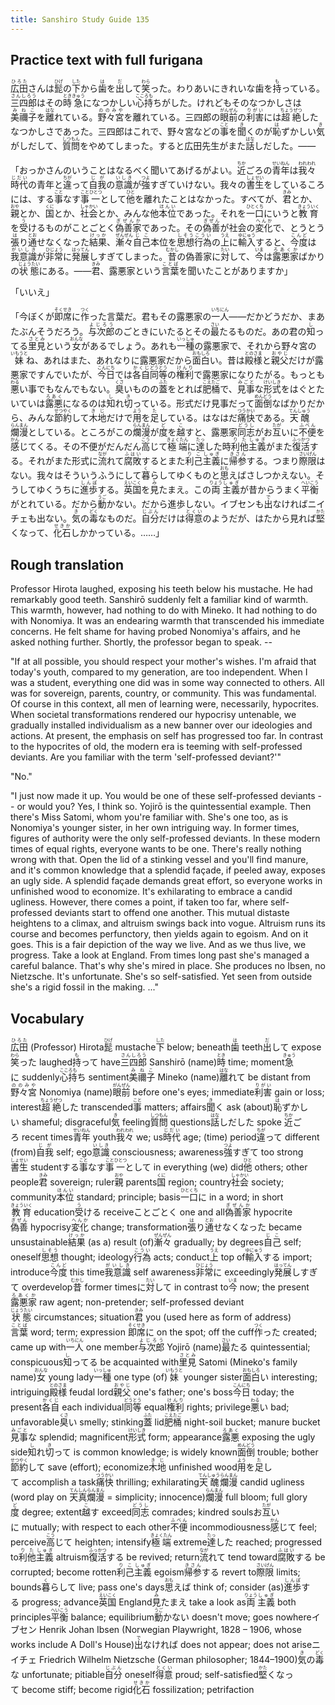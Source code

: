 ```yaml
---
title: Sanshiro Study Guide 135
---
```


## Practice text with full furigana

<p>
<ruby><rb>広田</rb><rt>ひろた</rt></ruby>さんは<ruby><rb>髭</rb><rt>ひげ</rt></ruby>の<ruby><rb>下</rb><rt>した</rt></ruby>から<ruby><rb>歯</rb><rt>は</rt></ruby>を<ruby><rb>出</rb><rt>だ</rt></ruby>して<ruby><rb>笑</rb><rt>わら</rt></ruby>った。わりあいにきれいな歯を<ruby><rb>持</rb><rt>も</rt></ruby>っている。<ruby><rb>三四郎</rb><rt>さんしろう</rt></ruby>はその<ruby><rb>時</rb><rt>とき</rt></ruby><ruby><rb>急</rb><rt>きゅう</rt></ruby>になつかしい<ruby><rb>心持</rb><rt>こころも</rt></ruby>ちがした。けれどもそのなつかしさは<ruby><rb>美禰子</rb><rt>みねこ</rt></ruby>を<ruby><rb>離</rb><rt>はな</rt></ruby>れている。<ruby><rb>野々宮</rb><rt>ののみや</rt></ruby>を離れている。三四郎の<ruby><rb>眼前</rb><rt>がんぜん</rt></ruby>の<ruby><rb>利害</rb><rt>りがい</rt></ruby>には<ruby><rb>超絶</rb><rt>ちょうぜつ</rt></ruby>したなつかしさであった。三四郎はこれで、野々宮などの<ruby><rb>事</rb><rt>こと</rt></ruby>を<ruby><rb>聞</rb><rt>き</rt></ruby>くのが<ruby><rb>恥</rb><rt>は</rt></ruby>ずかしい<ruby><rb>気</rb><rt>き</rt></ruby>がしだして、<ruby><rb>質問</rb><rt>しつもん</rt></ruby>をやめてしまった。すると広田先生がまた<ruby><rb>話</rb><rt>はな</rt></ruby>しだした。――
</p>

<p>
「おっかさんのいうことはなるべく聞いてあげるがよい。<ruby><rb>近</rb><rt>ちか</rt></ruby>ごろの<ruby><rb>青年</rb><rt>せいねん</rt></ruby>は<ruby><rb>我々</rb><rt>われわれ</rt></ruby><ruby><rb>時代</rb><rt>じだい</rt></ruby>の青年と<ruby><rb>違</rb><rt>ちが</rt></ruby>って<ruby><rb>自我</rb><rt>じが</rt></ruby>の<ruby><rb>意識</rb><rt>いしき</rt></ruby>が<ruby><rb>強</rb><rt>つよ</rt></ruby>すぎていけない。我々の<ruby><rb>書生</rb><rt>しょせい</rt></ruby>をしているころには、する<ruby><rb>事</rb><rt>こと</rt></ruby>なす<ruby><rb>事</rb><rt>こと</rt></ruby><ruby><rb>一</rb><rt>ひとつ</rt></ruby>として<ruby><rb>他</rb><rt>ひと</rt></ruby>を離れたことはなかった。すべてが、<ruby><rb>君</rb><rt>きみ</rt></ruby>とか、<ruby><rb>親</rb><rt>おや</rt></ruby>とか、<ruby><rb>国</rb><rt>くに</rt></ruby>とか、<ruby><rb>社会</rb><rt>しゃかい</rt></ruby>とか、みんな他<ruby><rb>本位</rb><rt>ほんい</rt></ruby>であった。それを<ruby><rb>一口</rb><rt>ひとくち</rt></ruby>にいうと<ruby><rb>教育</rb><rt>きょういく</rt></ruby>を<ruby><rb>受</rb><rt>う</rt></ruby>けるものがことごとく<ruby><rb>偽善家</rb><rt>ぎぜんか</rt></ruby>であった。その<ruby><rb>偽善</rb><rt>ぎぜん</rt></ruby>が社会の<ruby><rb>変化</rb><rt>へんか</rt></ruby>で、とうとう<ruby><rb>張</rb><rt>は</rt></ruby>り<ruby><rb>通</rb><rt>とお</rt></ruby>せなくなった<ruby><rb>結果</rb><rt>けっか</rt></ruby>、<ruby><rb>漸々</rb><rt>ぜんぜん</rt></ruby><ruby><rb>自己</rb><rt>じこ</rt></ruby>本位を<ruby><rb>思想</rb><rt>しそう</rt></ruby><ruby><rb>行為</rb><rt>こうい</rt></ruby>の<ruby><rb>上</rb><rt>うえ</rt></ruby>に<ruby><rb>輸入</rb><rt>ゆにゅう</rt></ruby>すると、<ruby><rb>今度</rb><rt>こんど</rt></ruby>は<ruby><rb>我意識</rb><rt>がいしき</rt></ruby>が<ruby><rb>非常</rb><rt>ひじょう</rt></ruby>に<ruby><rb>発展</rb><rt>はってん</rt></ruby>しすぎてしまった。<ruby><rb>昔</rb><rt>むかし</rt></ruby>の偽善家に<ruby><rb>対</rb><rt>たい</rt></ruby>して、<ruby><rb>今</rb><rt>いま</rt></ruby>は<ruby><rb>露悪家</rb><rt>ろあくか</rt></ruby>ばかりの<ruby><rb>状態</rb><rt>じょうたい</rt></ruby>にある。――<ruby><rb>君</rb><rt>きみ</rt></ruby>、露悪家という<ruby><rb>言葉</rb><rt>ことば</rt></ruby>を聞いたことがありますか」
</p>

「いいえ」

<p>
「今ぼくが<ruby><rb>即席</rb><rt>そくせき</rt></ruby>に<ruby><rb>作</rb><rt>つく</rt></ruby>った言葉だ。君もその露悪家の<ruby><rb>一人</rb><rt>いちにん</rt></ruby>――だかどうだか、まあたぶんそうだろう。<ruby><rb>与次郎</rb><rt>よじろう</rt></ruby>のごときにいたるとその<ruby><rb>最</rb><rt>さい</rt></ruby>たるものだ。あの君の<ruby><rb>知</rb><rt>し</rt></ruby>ってる<ruby><rb>里見</rb><rt>さとみ</rt></ruby>という<ruby><rb>女</rb><rt>おんな</rt></ruby>があるでしょう。あれも<ruby><rb>一種</rb><rt>いっしゅ</rt></ruby>の露悪家で、それから野々宮の<ruby><rb>妹</rb><rt>いもうと</rt></ruby>ね、あれはまた、あれなりに露悪家だから<ruby><rb>面白</rb><rt>おもしろ</rt></ruby>い。昔は<ruby><rb>殿様</rb><rt>とのさま</rt></ruby>と<ruby><rb>親父</rb><rt>おやじ</rt></ruby>だけが露悪家ですんでいたが、<ruby><rb>今日</rb><rt>こんにち</rt></ruby>では<ruby><rb>各自</rb><rt>かくじ</rt></ruby><ruby><rb>同等</rb><rt>どうとう</rt></ruby>の<ruby><rb>権利</rb><rt>けんり</rt></ruby>で露悪家になりたがる。もっとも<ruby><rb>悪</rb><rt>わる</rt></ruby>い事でもなんでもない。<ruby><rb>臭</rb><rt>くさ</rt></ruby>いものの<ruby><rb>蓋</rb><rt>ふた</rt></ruby>をとれば<ruby><rb>肥桶</rb><rt>こえたご</rt></ruby>で、<ruby><rb>見事</rb><rt>みごと</rt></ruby>な<ruby><rb>形式</rb><rt>けいしき</rt></ruby>をはぐとたいていは<ruby><rb>露悪</rb><rt>ろあく</rt></ruby>になるのは<ruby><rb>知</rb><rt>し</rt></ruby>れ<ruby><rb>切</rb><rt>き</rt></ruby>っている。形式だけ見事だって<ruby><rb>面倒</rb><rt>めんどう</rt></ruby>なばかりだから、みんな<ruby><rb>節約</rb><rt>せつやく</rt></ruby>して<ruby><rb>木地</rb><rt>きじ</rt></ruby>だけで<ruby><rb>用</rb><rt>よう</rt></ruby>を<ruby><rb>足</rb><rt>た</rt></ruby>している。はなはだ<ruby><rb>痛快</rb><rt>つうかい</rt></ruby>である。<ruby><rb>天醜</rb><rt>てんしゅう</rt></ruby><ruby><rb>爛漫</rb><rt>らんまん</rt></ruby>としている。ところがこの<ruby><rb>爛漫</rb><rt>らんまん</rt></ruby>が<ruby><rb>度</rb><rt>ど</rt></ruby>を<ruby><rb>越</rb><rt>こ</rt></ruby>すと、露悪家<ruby><rb>同志</rb><rt>どうし</rt></ruby>がお<ruby><rb>互</rb><rt>たが</rt></ruby>いに<ruby><rb>不便</rb><rt>ふべん</rt></ruby>を<ruby><rb>感</rb><rt>かん</rt></ruby>じてくる。その不便がだんだん<ruby><rb>高</rb><rt>こう</rt></ruby>じて<ruby><rb>極端</rb><rt>きょくたん</rt></ruby>に<ruby><rb>達</rb><rt>たっ</rt></ruby>した時<ruby><rb>利他</rb><rt>りた</rt></ruby><ruby><rb>主義</rb><rt>しゅぎ</rt></ruby>がまた<ruby><rb>復活</rb><rt>ふっかつ</rt></ruby>する。それがまた形式に<ruby><rb>流</rb><rt>なが</rt></ruby>れて<ruby><rb>腐敗</rb><rt>ふはい</rt></ruby>するとまた<ruby><rb>利己</rb><rt>りこ</rt></ruby><ruby><rb>主義</rb><rt>しゅぎ</rt></ruby>に<ruby><rb>帰参</rb><rt>きさん</rt></ruby>する。つまり<ruby><rb>際限</rb><rt>さいげん</rt></ruby>はない。我々はそういうふうにして<ruby><rb>暮</rb><rt>く</rt></ruby>らしてゆくものと<ruby><rb>思</rb><rt>おも</rt></ruby>えばさしつかえない。そうしてゆくうちに<ruby><rb>進歩</rb><rt>しんぽ</rt></ruby>する。<ruby><rb>英国</rb><rt>えいこく</rt></ruby>を<ruby><rb>見</rb><rt>み</rt></ruby>たまえ。この<ruby><rb>両</rb><rt>りょう</rt></ruby><ruby><rb>主義</rb><rt>しゅぎ</rt></ruby>が昔からうまく<ruby><rb>平衡</rb><rt>へいこう</rt></ruby>がとれている。だから<ruby><rb>動</rb><rt>うご</rt></ruby>かない。だから進歩しない。イブセンも<ruby><rb>出</rb><rt>で</rt></ruby>なければニイチェも出ない。<ruby><rb>気</rb><rt>き</rt></ruby>の<ruby><rb>毒</rb><rt>どく</rt></ruby>なものだ。<ruby><rb>自分</rb><rt>じぶん</rt></ruby>だけは<ruby><rb>得意</rb><rt>とくい</rt></ruby>のようだが、はたから見れば<ruby><rb>堅</rb><rt>かた</rt></ruby>くなって、<ruby><rb>化石</rb><rt>せきか</rt></ruby>しかかっている。……」
</p>


## Rough translation

Professor Hirota laughed, exposing his teeth below his mustache. He had remarkably good teeth. Sanshirō suddenly felt a familiar kind of warmth. This warmth, however, had nothing to do with Mineko. It had nothing to do with Nonomiya. It was an endearing warmth that transcended his immediate concerns. He felt shame for having probed Nonomiya's affairs, and he asked nothing further. Shortly, the professor began to speak. -- 

"If at all possible, you should respect your mother's wishes. I'm afraid that today's youth, compared to my generation, are too independent. When I was a student, everything one did was in some way connected to others. All was for sovereign, parents, country, or community. This was fundamental. Of course in this context, all men of learning were, necessarily, hypocrites. When societal transformations rendered our hypocrisy untenable, we gradually installed individualism as a new banner over our ideologies and actions. At present, the emphasis on self has progressed too far. In contrast to the hypocrites of old, the modern era is teeming with self-professed deviants. Are you familiar with the term 'self-professed deviant?'"

"No."

"I just now made it up. You would be one of these self-professed deviants -- or would you? Yes, I think so. Yojirō is the quintessential example. Then there's Miss Satomi, whom you're familiar with. She's one too, as is Nonomiya's younger sister, in her own intriguing way. In former times, figures of authority were the only self-professed deviants. In these modern times of equal rights, everyone wants to be one. There's really nothing wrong with that. Open the lid of a stinking vessel and you'll find manure, and it's common knowledge that a splendid façade, if peeled away, exposes an ugly side. A splendid façade demands great effort, so everyone works in unfinished wood to economize. It's exhilarating to embrace a candid ugliness. However, there comes a point, if taken too far, where self-professed deviants start to offend one another. This mutual distaste heightens to a climax, and altruism swings back into vogue. Altruism runs its course and becomes perfunctory, then yields again to egoism. And on it goes. This is a fair depiction of the way we live. And as we thus live, we progress. Take a look at England. From times long past she's managed a careful balance. That's why she's mired in place. She produces no Ibsen, no Nietzsche. It's unfortunate. She's so self-satisfied. Yet seen from outside she's a rigid fossil in the making. ..."   


## Vocabulary

<p>
<span class="vocabstudy"><ruby><rb>広田</rb><rt>ひろた</rt></ruby>&nbsp;(Professor) Hirota</span><span class="vocabstudy"><ruby><rb>髭</rb><rt>ひげ</rt></ruby>&nbsp;mustache</span><span class="vocabstudy"><ruby><rb>下</rb><rt>した</rt></ruby>&nbsp;below; beneath</span><span class="vocabstudy"><ruby><rb>歯</rb><rt>は</rt></ruby>&nbsp;teeth</span><span class="vocabstudy"><ruby><rb>出</rb><rt>だ</rt></ruby>して&nbsp;expose</span><span class="vocabstudy"><ruby><rb>笑</rb><rt>わら</rt></ruby>った&nbsp;laughed</span><span class="vocabstudy"><ruby><rb>持</rb><rt>も</rt></ruby>って&nbsp;have</span><span class="vocabstudy"><ruby><rb>三四郎</rb><rt>さんしろう</rt></ruby>&nbsp;Sanshirō (name)</span><span class="vocabstudy"><ruby><rb>時</rb><rt>とき</rt></ruby>&nbsp;time; moment</span><span class="vocabstudy"><ruby><rb>急</rb><rt>きゅう</rt></ruby>に&nbsp;suddenly</span><span class="vocabstudy"><ruby><rb>心持</rb><rt>こころも</rt></ruby>ち&nbsp;sentiment</span><span class="vocabstudy"><ruby><rb>美禰子</rb><rt>みねこ</rt></ruby>&nbsp;Mineko (name)</span><span class="vocabstudy"><ruby><rb>離</rb><rt>はな</rt></ruby>れて&nbsp;be distant from</span><span class="vocabstudy"><ruby><rb>野々宮</rb><rt>ののみや</rt></ruby>&nbsp;Nonomiya (name)</span><span class="vocabstudy"><ruby><rb>眼前</rb><rt>がんぜん</rt></ruby>&nbsp;before one's eyes; immediate</span><span class="vocabstudy"><ruby><rb>利害</rb><rt>りがい</rt></ruby>&nbsp;gain or loss; interest</span><span class="vocabstudy"><ruby><rb>超絶</rb><rt>ちょうぜつ</rt></ruby>した&nbsp;transcended</span><span class="vocabstudy"><ruby><rb>事</rb><rt>こと</rt></ruby>&nbsp;matters; affairs</span><span class="vocabstudy"><ruby><rb>聞</rb><rt>き</rt></ruby>く&nbsp;ask (about)</span><span class="vocabstudy"><ruby><rb>恥</rb><rt>は</rt></ruby>ずかしい&nbsp;shameful; disgraceful</span><span class="vocabstudy"><ruby><rb>気</rb><rt>き</rt></ruby>&nbsp;feeling</span><span class="vocabstudy"><ruby><rb>質問</rb><rt>しつもん</rt></ruby>&nbsp;questions</span><span class="vocabstudy"><ruby><rb>話</rb><rt>はな</rt></ruby>しだした&nbsp;spoke</span>
<span class="vocabstudy"><ruby><rb>近</rb><rt>ちか</rt></ruby>ごろ&nbsp;recent times</span><span class="vocabstudy"><ruby><rb>青年</rb><rt>せいねん</rt></ruby>&nbsp;youth</span><span class="vocabstudy"><ruby><rb>我々</rb><rt>われわれ</rt></ruby>&nbsp;we; us</span><span class="vocabstudy"><ruby><rb>時代</rb><rt>じだい</rt></ruby>&nbsp;age; (time) period</span><span class="vocabstudy"><ruby><rb>違</rb><rt>ちが</rt></ruby>って&nbsp;different (from)</span><span class="vocabstudy"><ruby><rb>自我</rb><rt>じが</rt></ruby>&nbsp;self; ego</span><span class="vocabstudy"><ruby><rb>意識</rb><rt>いしき</rt></ruby>&nbsp;consciousness; awareness</span><span class="vocabstudy"><ruby><rb>強</rb><rt>つよ</rt></ruby>すぎて&nbsp;too strong</span><span class="vocabstudy"><ruby><rb>書生</rb><rt>しょせい</rt></ruby>&nbsp;student</span><span class="vocabstudy">する<ruby><rb>事</rb><rt>こと</rt></ruby>なす<ruby><rb>事</rb><rt>こと</rt></ruby><ruby><rb>一</rb><rt>ひとつ</rt></ruby>として&nbsp;in everything (we) did</span><span class="vocabstudy"><ruby><rb>他</rb><rt>ひと</rt></ruby>&nbsp;others; other people</span><span class="vocabstudy"><ruby><rb>君</rb><rt>きみ</rt></ruby>&nbsp;sovereign; ruler</span><span class="vocabstudy"><ruby><rb>親</rb><rt>おや</rt></ruby>&nbsp;parents</span><span class="vocabstudy"><ruby><rb>国</rb><rt>くに</rt></ruby>&nbsp;region; country</span><span class="vocabstudy"><ruby><rb>社会</rb><rt>しゃかい</rt></ruby>&nbsp;society; community</span><span class="vocabstudy"><ruby><rb>本位</rb><rt>ほんい</rt></ruby>&nbsp;standard; principle; basis</span><span class="vocabstudy"><ruby><rb>一口</rb><rt>ひとくち</rt></ruby>に&nbsp;in a word; in short</span><span class="vocabstudy"><ruby><rb>教育</rb><rt>きょういく</rt></ruby>&nbsp;education</span><span class="vocabstudy"><ruby><rb>受</rb><rt>う</rt></ruby>ける&nbsp;receive</span><span class="vocabstudy">ことごとく&nbsp;one and all</span><span class="vocabstudy"><ruby><rb>偽善家</rb><rt>ぎぜんか</rt></ruby>&nbsp;hypocrite</span><span class="vocabstudy"><ruby><rb>偽善</rb><rt>ぎぜん</rt></ruby>&nbsp;hypocrisy</span><span class="vocabstudy"><ruby><rb>変化</rb><rt>へんか</rt></ruby>&nbsp;change; transformation</span><span class="vocabstudy"><ruby><rb>張</rb><rt>は</rt></ruby>り<ruby><rb>通</rb><rt>とお</rt></ruby>せなくなった&nbsp;became unsustainable</span><span class="vocabstudy"><ruby><rb>結果</rb><rt>けっか</rt></ruby>&nbsp;(as a) result (of)</span><span class="vocabstudy"><ruby><rb>漸々</rb><rt>ぜんぜん</rt></ruby>&nbsp;gradually; by degrees</span><span class="vocabstudy"><ruby><rb>自己</rb><rt>じこ</rt></ruby>&nbsp;self; oneself</span><span class="vocabstudy"><ruby><rb>思想</rb><rt>しそう</rt></ruby>&nbsp;thought; ideology</span><span class="vocabstudy"><ruby><rb>行為</rb><rt>こうい</rt></ruby>&nbsp;acts; conduct</span><span class="vocabstudy"><ruby><rb>上</rb><rt>うえ</rt></ruby>&nbsp;top of</span><span class="vocabstudy"><ruby><rb>輸入</rb><rt>ゆにゅう</rt></ruby>する&nbsp;import; introduce</span><span class="vocabstudy"><ruby><rb>今度</rb><rt>こんど</rt></ruby>&nbsp;this time</span><span class="vocabstudy"><ruby><rb>我意識</rb><rt>がいしき</rt></ruby>&nbsp;self awareness</span><span class="vocabstudy"><ruby><rb>非常</rb><rt>ひじょう</rt></ruby>に&nbsp;exceedingly</span><span class="vocabstudy"><ruby><rb>発展</rb><rt>はってん</rt></ruby>しすぎて&nbsp;overdevelop</span><span class="vocabstudy"><ruby><rb>昔</rb><rt>むかし</rt></ruby>&nbsp;former times</span><span class="vocabstudy">に<ruby><rb>対</rb><rt>たい</rt></ruby>して&nbsp;in contrast to</span><span class="vocabstudy"><ruby><rb>今</rb><rt>いま</rt></ruby>&nbsp;now; the present</span><span class="vocabstudy"><ruby><rb>露悪家</rb><rt>ろあくか</rt></ruby>&nbsp;raw agent; non-pretender; self-professed deviant</span><span class="vocabstudy"><ruby><rb>状態</rb><rt>じょうたい</rt></ruby>&nbsp;circumstances; situation</span><span class="vocabstudy"><ruby><rb>君</rb><rt>きみ</rt></ruby>&nbsp;you (used here as form of address)</span><span class="vocabstudy"><ruby><rb>言葉</rb><rt>ことば</rt></ruby>&nbsp;word; term; expression</span>
<span class="vocabstudy"><ruby><rb>即席</rb><rt>そくせき</rt></ruby>に&nbsp;on the spot; off the cuff</span><span class="vocabstudy"><ruby><rb>作</rb><rt>つく</rt></ruby>った&nbsp;created; came up with</span><span class="vocabstudy"><ruby><rb>一人</rb><rt>いちにん</rt></ruby>&nbsp;one member</span><span class="vocabstudy"><ruby><rb>与次郎</rb><rt>よじろう</rt></ruby>&nbsp;Yojirō (name)</span><span class="vocabstudy"><ruby><rb>最</rb><rt>さい</rt></ruby>たる&nbsp;quintessential; conspicuous</span><span class="vocabstudy"><ruby><rb>知</rb><rt>し</rt></ruby>ってる&nbsp;be acquainted with</span><span class="vocabstudy"><ruby><rb>里見</rb><rt>さとみ</rt></ruby>&nbsp;Satomi (Mineko's family name)</span><span class="vocabstudy"><ruby><rb>女</rb><rt>おんな</rt></ruby>&nbsp;young lady</span><span class="vocabstudy"><ruby><rb>一種</rb><rt>いっしゅ</rt></ruby>&nbsp;one type (of)</span><span class="vocabstudy"><ruby><rb>妹</rb><rt>いもうと</rt></ruby>&nbsp;younger sister</span><span class="vocabstudy"><ruby><rb>面白</rb><rt>おもしろ</rt></ruby>い&nbsp;interesting; intriguing</span><span class="vocabstudy"><ruby><rb>殿様</rb><rt>とのさま</rt></ruby>&nbsp;feudal lord</span><span class="vocabstudy"><ruby><rb>親父</rb><rt>おやじ</rt></ruby>&nbsp;one's father; one's boss</span><span class="vocabstudy"><ruby><rb>今日</rb><rt>こんにち</rt></ruby>&nbsp;today; the present</span><span class="vocabstudy"><ruby><rb>各自</rb><rt>かくじ</rt></ruby>&nbsp;each individual</span><span class="vocabstudy"><ruby><rb>同等</rb><rt>どうとう</rt></ruby>&nbsp;equal</span><span class="vocabstudy"><ruby><rb>権利</rb><rt>けんり</rt></ruby>&nbsp;rights; privilege</span><span class="vocabstudy"><ruby><rb>悪</rb><rt>わる</rt></ruby>い&nbsp;bad; unfavorable</span><span class="vocabstudy"><ruby><rb>臭</rb><rt>くさ</rt></ruby>い&nbsp;smelly; stinking</span><span class="vocabstudy"><ruby><rb>蓋</rb><rt>ふた</rt></ruby>&nbsp;lid</span><span class="vocabstudy"><ruby><rb>肥桶</rb><rt>こえたご</rt></ruby>&nbsp;night-soil bucket; manure bucket</span><span class="vocabstudy"><ruby><rb>見事</rb><rt>みごと</rt></ruby>な&nbsp;splendid; magnificent</span><span class="vocabstudy"><ruby><rb>形式</rb><rt>けいしき</rt></ruby>&nbsp;form; appearance</span><span class="vocabstudy"><ruby><rb>露悪</rb><rt>ろあく</rt></ruby>&nbsp;exposing the ugly side</span><span class="vocabstudy"><ruby><rb>知</rb><rt>し</rt></ruby>れ<ruby><rb>切</rb><rt>き</rt></ruby>って&nbsp;is common knowledge; is widely known</span><span class="vocabstudy"><ruby><rb>面倒</rb><rt>めんどう</rt></ruby>&nbsp;trouble; bother</span><span class="vocabstudy"><ruby><rb>節約</rb><rt>せつやく</rt></ruby>して&nbsp;save (effort); economize</span><span class="vocabstudy"><ruby><rb>木地</rb><rt>きじ</rt></ruby>&nbsp;unfinished wood</span><span class="vocabstudy"><ruby><rb>用</rb><rt>よう</rt></ruby>を<ruby><rb>足</rb><rt>た</rt></ruby>して&nbsp;accomplish a task</span><span class="vocabstudy"><ruby><rb>痛快</rb><rt>つうかい</rt></ruby>&nbsp;thrilling; exhilarating</span><span class="vocabstudy"><ruby><rb>天醜</rb><rt>てんしゅう</rt></ruby><ruby><rb>爛漫</rb><rt>らんまん</rt></ruby>&nbsp;candid ugliness (word play on <ruby><rb>天真</rb><rt>てんしん</rt></ruby><ruby><rb>爛漫</rb><rt>らんまん</rt></ruby> = simplicity; innocence)</span><span class="vocabstudy"><ruby><rb>爛漫</rb><rt>らんまん</rt></ruby>&nbsp;full bloom; full glory</span><span class="vocabstudy"><ruby><rb>度</rb><rt>ど</rt></ruby>&nbsp;degree; extent</span><span class="vocabstudy"><ruby><rb>越</rb><rt>こ</rt></ruby>す&nbsp;exceed</span><span class="vocabstudy"><ruby><rb>同志</rb><rt>どうし</rt></ruby>&nbsp;comrades; kindred souls</span><span class="vocabstudy">お<ruby><rb>互</rb><rt>たが</rt></ruby>いに&nbsp;mutually; with respect to each other</span><span class="vocabstudy"><ruby><rb>不便</rb><rt>ふべん</rt></ruby>&nbsp;incommodiousness</span><span class="vocabstudy"><ruby><rb>感</rb><rt>かん</rt></ruby>じて&nbsp;feel; perceive</span><span class="vocabstudy"><ruby><rb>高</rb><rt>こう</rt></ruby>じて&nbsp;heighten; intensify</span><span class="vocabstudy"><ruby><rb>極端</rb><rt>きょくたん</rt></ruby>&nbsp;extreme</span><span class="vocabstudy"><ruby><rb>達</rb><rt>たっ</rt></ruby>した&nbsp;reached; progressed to</span><span class="vocabstudy"><ruby><rb>利他</rb><rt>りた</rt></ruby><ruby><rb>主義</rb><rt>しゅぎ</rt></ruby>&nbsp;altruism</span><span class="vocabstudy"><ruby><rb>復活</rb><rt>ふっかつ</rt></ruby>する&nbsp;be revived; return</span><span class="vocabstudy"><ruby><rb>流</rb><rt>なが</rt></ruby>れて&nbsp;tend toward</span><span class="vocabstudy"><ruby><rb>腐敗</rb><rt>ふはい</rt></ruby>する&nbsp;be corrupted; become rotten</span><span class="vocabstudy"><ruby><rb>利己</rb><rt>りこ</rt></ruby><ruby><rb>主義</rb><rt>しゅぎ</rt></ruby>&nbsp;egoism</span><span class="vocabstudy"><ruby><rb>帰参</rb><rt>きさん</rt></ruby>する&nbsp;revert to</span><span class="vocabstudy"><ruby><rb>際限</rb><rt>さいげん</rt></ruby>&nbsp;limits; bounds</span><span class="vocabstudy"><ruby><rb>暮</rb><rt>く</rt></ruby>らして&nbsp;live; pass one's days</span><span class="vocabstudy"><ruby><rb>思</rb><rt>おも</rt></ruby>えば&nbsp;think of; consider (as)</span><span class="vocabstudy"><ruby><rb>進歩</rb><rt>しんぽ</rt></ruby>する&nbsp;progress; advance</span><span class="vocabstudy"><ruby><rb>英国</rb><rt>えいこく</rt></ruby>&nbsp;England</span><span class="vocabstudy"><ruby><rb>見</rb><rt>み</rt></ruby>たまえ&nbsp;take a look as</span><span class="vocabstudy"><ruby><rb>両</rb><rt>りょう</rt></ruby><ruby><rb>主義</rb><rt>しゅぎ</rt></ruby>&nbsp;both principles</span><span class="vocabstudy"><ruby><rb>平衡</rb><rt>へいこう</rt></ruby>&nbsp;balance; equilibrium</span><span class="vocabstudy"><ruby><rb>動</rb><rt>うご</rt></ruby>かない&nbsp;doesn't move; goes nowhere</span><span class="vocabstudy">イブセン&nbsp;Henrik Johan Ibsen (Norwegian Playwright, 1828 – 1906, whose works include A Doll's House)</span><span class="vocabstudy"><ruby><rb>出</rb><rt>で</rt></ruby>なければ&nbsp;does not appear; does not arise</span><span class="vocabstudy">ニイチェ&nbsp;Friedrich Wilhelm Nietzsche (German philosopher; 1844–1900)</span><span class="vocabstudy"><ruby><rb>気</rb><rt>き</rt></ruby>の<ruby><rb>毒</rb><rt>どく</rt></ruby>な&nbsp;unfortunate; pitiable</span><span class="vocabstudy"><ruby><rb>自分</rb><rt>じぶん</rt></ruby>&nbsp;oneself</span><span class="vocabstudy"><ruby><rb>得意</rb><rt>とくい</rt></ruby>&nbsp;proud; self-satisfied</span><span class="vocabstudy"><ruby><rb>堅</rb><rt>かた</rt></ruby>くなって&nbsp;become stiff; become rigid</span><span class="vocabstudy"><ruby><rb>化石</rb><rt>せきか</rt></ruby>&nbsp;fossilization; petrifaction</span>
</p>
